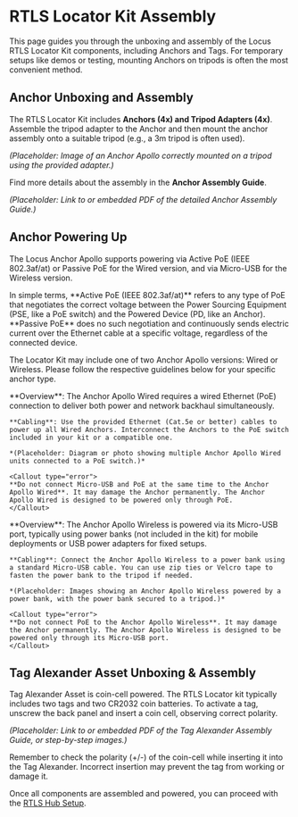 # RTLS Locator Kit Assembly

This page guides you through the unboxing and assembly of the Locus RTLS Locator Kit components, including Anchors and Tags. For temporary setups like demos or testing, mounting Anchors on tripods is often the most convenient method.

## Anchor Unboxing and Assembly
The RTLS Locator Kit includes **Anchors (4x) and Tripod Adapters (4x)**. Assemble the tripod adapter to the Anchor and then mount the anchor assembly onto a suitable tripod (e.g., a 3m tripod is often used).

*(Placeholder: Image of an Anchor Apollo correctly mounted on a tripod using the provided adapter.)*

Find more details about the assembly in the **Anchor Assembly Guide**.

*(Placeholder: Link to or embedded PDF of the detailed Anchor Assembly Guide.)*

## Anchor Powering Up

The Locus Anchor Apollo supports powering via Active PoE (IEEE 802.3af/at) or Passive PoE for the Wired version, and via Micro-USB for the Wireless version.

<Callout type="info">
  In simple terms, **Active PoE (IEEE 802.3af/at)** refers to any type of PoE that negotiates the correct voltage between the Power Sourcing Equipment (PSE, like a PoE switch) and the Powered Device (PD, like an Anchor). **Passive PoE** does no such negotiation and continuously sends electric current over the Ethernet cable at a specific voltage, regardless of the connected device.
</Callout>

The Locator Kit may include one of two Anchor Apollo versions: Wired or Wireless. Please follow the respective guidelines below for your specific anchor type.

<Tabs>
  <Tab title="Anchor Apollo Wired">
    **Overview**: The Anchor Apollo Wired requires a wired Ethernet (PoE) connection to deliver both power and network backhaul simultaneously.
    
    **Cabling**: Use the provided Ethernet (Cat.5e or better) cables to power up all Wired Anchors. Interconnect the Anchors to the PoE switch included in your kit or a compatible one.
    
    *(Placeholder: Diagram or photo showing multiple Anchor Apollo Wired units connected to a PoE switch.)*
    
    <Callout type="error">
    **Do not connect Micro-USB and PoE at the same time to the Anchor Apollo Wired**. It may damage the Anchor permanently. The Anchor Apollo Wired is designed to be powered only through PoE.
    </Callout>

  </Tab>
  <Tab title="Anchor Apollo Wireless">
    **Overview**: The Anchor Apollo Wireless is powered via its Micro-USB port, typically using power banks (not included in the kit) for mobile deployments or USB power adapters for fixed setups.
    
    **Cabling**: Connect the Anchor Apollo Wireless to a power bank using a standard Micro-USB cable. You can use zip ties or Velcro tape to fasten the power bank to the tripod if needed.
    
    *(Placeholder: Images showing an Anchor Apollo Wireless powered by a power bank, with the power bank secured to a tripod.)*

    <Callout type="error">
    **Do not connect PoE to the Anchor Apollo Wireless**. It may damage the Anchor permanently. The Anchor Apollo Wireless is designed to be powered only through its Micro-USB port.
    </Callout>

  </Tab>
</Tabs>

## Tag Alexander Asset Unboxing & Assembly

Tag Alexander Asset is coin-cell powered. The RTLS Locator kit typically includes two tags and two CR2032 coin batteries. To activate a tag, unscrew the back panel and insert a coin cell, observing correct polarity.

*(Placeholder: Link to or embedded PDF of the Tag Alexander Assembly Guide, or step-by-step images.)*

<Callout type="info">
  Remember to check the polarity (+/-) of the coin-cell while inserting it into the Tag Alexander. Incorrect insertion may prevent the tag from working or damage it.
</Callout>

Once all components are assembled and powered, you can proceed with the [RTLS Hub Setup](./RTLSHub).
  